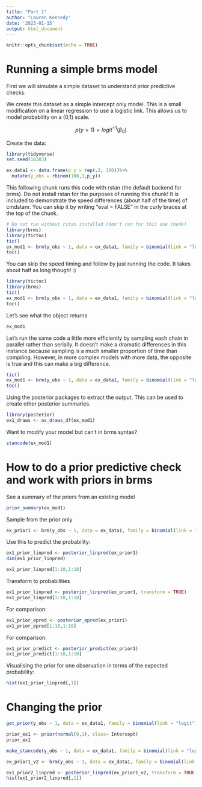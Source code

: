 ```yaml
---
title: "Part 1"
author: "Lauren Kennedy"
date: '2023-01-15'
output: html_document
---
```


```r
knitr::opts_chunk$set(echo = TRUE)
```

# Running a simple brms model

First we will simulate a simple dataset to understand prior predictive checks. 

We create this dataset as a simple intercept only model. This is a small modification on a linear regression to use a logistic link. This allows us to model probability on a (0,1) scale. 

$$ p(y=1) = logit^{-1}(\beta_0)$$

Create the data:

```r
library(tidyverse)
set.seed(18383)

ex_data1 <- data.frame(p_y = rep(.2, 100))%>%
  mutate(y_obs = rbinom(100,1,p_y))

```

This following chunk runs this code with rstan (the default backend for brms). Do not install rstan for the purposes of running this chunk! It is included to demonstrate the speed differences (about half of the time) of cmdstanr. You can skip it by writing "eval = FALSE" in the curly braces at the top of the chunk. 

```r
# Do not run without rstan installed (don't run for this one chunk)
library(brms)
library(tictoc)
tic()
ex_mod1 <- brm(y_obs ~ 1, data = ex_data1, family = binomial(link = "logit"))
toc()               
```
You can skip the speed timing and follow by just running the code. It takes about half as long though! :)

```r
library(tictoc)
library(brms)
tic()
ex_mod1 <- brm(y_obs ~ 1, data = ex_data1, family = binomial(link = "logit"), backend = "cmdstanr")
toc()   
```

Let's see what the object returns

```r
ex_mod1
```
Let's run the same code a little more efficiently by sampling each chain in parallel rather than serially. It doesn't make a dramatic differences in this instance because sampling is a much smaller proportion of time than compiling. However, in more complex models with more data, the opposite is true and this can make a big difference. 

```r
tic()
ex_mod1 <- brm(y_obs ~ 1, data = ex_data1, family = binomial(link = "logit"), backend = "cmdstanr", cores = 4)
toc()   
```
Using the posterior packages to extract the output. This can be used to create other posterior summaries. 

```r
library(posterior)
ex1_draws <- as_draws_df(ex_mod1)
```


Want to modify your model but can't in brms syntax?

```r
stancode(ex_mod1)
```

# How to do a prior predictive check and work with priors in brms

See a summary of the priors from an existing model

```r
prior_summary(ex_mod1)
```
Sample from the prior only

```r
ex_prior1 <- brm(y_obs ~ 1, data = ex_data1, family = binomial(link = "logit"), backend = "cmdstanr", cores = 4, sample_prior = "only")
```
Use this to predict the probability:

```r
ex1_prior_linpred <- posterior_linpred(ex_prior1)
dim(ex1_prior_linpred)
```

```r
ex1_prior_linpred[1:10,1:10]
```
Transform to probabilities

```r
ex1_prior_linpred <- posterior_linpred(ex_prior1, transform = TRUE)
ex1_prior_linpred[1:10,1:10]
```
For comparison:

```r
ex1_prior_epred <- posterior_epred(ex_prior1)
ex1_prior_epred[1:10,1:10]
```
For comparison:

```r
ex1_prior_predict <- posterior_predict(ex_prior1)
ex1_prior_predict[1:10,1:10]
```

Visualising the prior for one observation in terms of the expected probability:

```r
hist(ex1_prior_linpred[,1])
```

# Changing the prior

```r
get_prior(y_obs ~ 1, data = ex_data1, family = binomial(link = "logit"))
```

```r
prior_ex1 <- prior(normal(0,1), class= Intercept)
prior_ex1
```


```r
make_stancode(y_obs ~ 1, data = ex_data1, family = binomial(link = "logit"), prior = prior_ex1)
```
```r
ex_prior1_v2 <- brm(y_obs ~ 1, data = ex_data1, family = binomial(link = "logit"), backend = "cmdstanr", cores = 4, sample_prior = "only", prior = prior_ex1)

```
```r
ex1_prior2_linpred <- posterior_linpred(ex_prior1_v2, transform = TRUE)
hist(ex1_prior2_linpred[,1])
```

